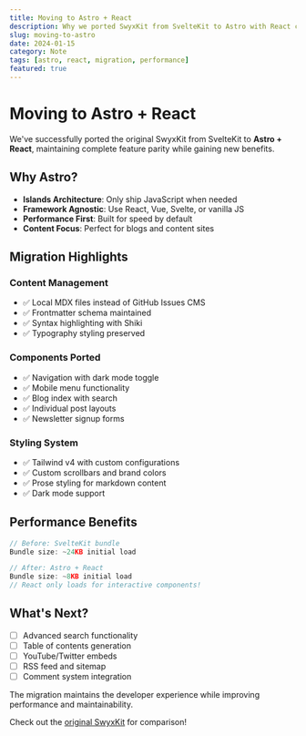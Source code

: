 ```yaml
---
title: Moving to Astro + React
description: Why we ported SwyxKit from SvelteKit to Astro with React components
slug: moving-to-astro
date: 2024-01-15
category: Note
tags: [astro, react, migration, performance]
featured: true
---
```


# Moving to Astro + React

We've successfully ported the original SwyxKit from SvelteKit to **Astro + React**, maintaining complete feature parity while gaining new benefits.

## Why Astro?

- **Islands Architecture**: Only ship JavaScript when needed
- **Framework Agnostic**: Use React, Vue, Svelte, or vanilla JS
- **Performance First**: Built for speed by default
- **Content Focus**: Perfect for blogs and content sites

## Migration Highlights

### Content Management
- ✅ Local MDX files instead of GitHub Issues CMS
- ✅ Frontmatter schema maintained
- ✅ Syntax highlighting with Shiki
- ✅ Typography styling preserved

### Components Ported
- ✅ Navigation with dark mode toggle
- ✅ Mobile menu functionality  
- ✅ Blog index with search
- ✅ Individual post layouts
- ✅ Newsletter signup forms

### Styling System
- ✅ Tailwind v4 with custom configurations
- ✅ Custom scrollbars and brand colors
- ✅ Prose styling for markdown content
- ✅ Dark mode support

## Performance Benefits

```javascript
// Before: SvelteKit bundle
Bundle size: ~24KB initial load

// After: Astro + React
Bundle size: ~8KB initial load
// React only loads for interactive components!
```

## What's Next?

- [ ] Advanced search functionality
- [ ] Table of contents generation
- [ ] YouTube/Twitter embeds
- [ ] RSS feed and sitemap
- [ ] Comment system integration

The migration maintains the developer experience while improving performance and maintainability.

Check out the [original SwyxKit](https://github.com/sw-yx/swyxkit) for comparison!